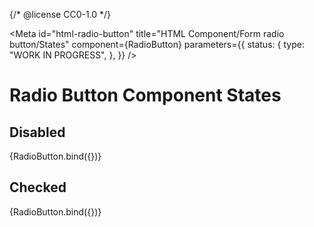 {/* @license CC0-1.0 */}


<Meta
  id="html-radio-button"
  title="HTML Component/Form radio button/States"
  component={RadioButton}
  parameters={{
    status: {
      type: "WORK IN PROGRESS",
    },
  }}
/>

# Radio Button Component States

## Disabled

<Canvas>
  <Story name="Disabled checkbox" args={{ disabled: true }}>
    {RadioButton.bind({})}
  </Story>
</Canvas>

## Checked

<Canvas>
  <Story name="Checked checkbox" args={{ checked: true }}>
    {RadioButton.bind({})}
  </Story>
</Canvas>
